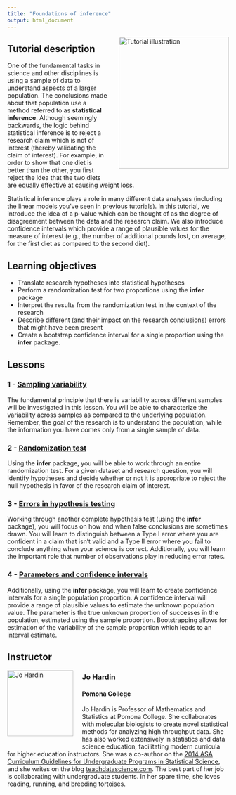 ```yaml
---
title: "Foundations of inference"
output: html_document
---
```


<img style="float: right; margin: 0px 0px 20px 20px" src="../logo/openintro-hex.png" alt="Tutorial illustration" width="250" height="300">

## Tutorial description

One of the fundamental tasks in science and other disciplines is using a sample of data to understand aspects of a larger population. The conclusions made about that population use a method referred to as **statistical inference**.  Although seemingly backwards, the logic behind statistical inference is to reject a research claim which is not of interest (thereby validating the claim of interest).  For example, in order to show that one diet is better than the other, you first reject the idea that the two diets are equally effective at causing weight loss.  

Statistical inference plays a role in many different data analyses (including the linear models you've seen in previous tutorials). In this tutorial, we introduce the idea of a p-value which can be thought of as the degree of disagreement between the data and the research claim. We also introduce confidence intervals which provide a range of plausible values for the measure of interest (e.g., the number of additional pounds lost, on average, for the first diet as compared to the second diet).

## Learning objectives

* Translate research hypotheses into statistical hypotheses
* Perform a randomization test for two proportions using the **infer** package
* Interpret the results from the randomization test in the context of the research
* Describe different (and their impact on the research conclusions) errors that might have been present
* Create a bootstrap confidence interval for a single proportion using the **infer** package.


## Lessons

### 1 - [Sampling variability](https://openintro.shinyapps.io/ims-04-foundations-01/)

The fundamental principle that there is variability across different samples will be investigated in this lesson. You will be able to characterize the variability across samples as compared to the underlying population. Remember, the goal of the research is to understand the population, while the information you have comes only from a single sample of data.


### 2 - [Randomization test](https://openintro.shinyapps.io/ims-04-foundations-02/)


Using the **infer** package, you will be able to work through an entire randomization test. For a given dataset and research question, you will identify hypotheses and decide whether or not it is appropriate to reject the null hypothesis in favor of the research claim of interest.


### 3 - [Errors in hypothesis testing](https://openintro.shinyapps.io/ims-04-foundations-03/)

Working through another complete hypothesis test (using the **infer** package), you will focus on how and when false conclusions are sometimes drawn. You will learn to distinguish between a Type I error where you are confident in a claim that isn't valid and a Type II error where you fail to conclude anything when your science is correct.  Additionally, you will learn the important role that number of observations play in reducing error rates.  

### 4 - [Parameters and confidence intervals](https://openintro.shinyapps.io/ims-04-foundations-04/)

Additionally, using the **infer** package, you will learn to create confidence intervals for a single population proportion.  A confidence interval will provide a range of plausible values to estimate the unknown population value.  The parameter is the true unknown proportion of successes in the population, estimated using the sample proportion.  Bootstrapping allows for estimation of the variability of the sample proportion which leads to an interval estimate.

## Instructor

<img style="float: left; margin: 0px 20px 20px 0px" src="../instructor-photos/jo.png" alt="Jo Hardin" width="150" height="150">

### Jo Hardin

#### Pomona College

Jo Hardin is Professor of Mathematics and Statistics at Pomona College.
She collaborates with molecular biologists to create novel statistical methods for analyzing high throughput data.
She has also worked extensively in statistics and data science education, facilitating modern curricula for higher education instructors.
She was a co-author on the [2014 ASA Curriculum Guidelines for Undergraduate Programs in Statistical Science](https://www.amstat.org/asa/education/Curriculum-Guidelines-for-Undergraduate-Programs-in-Statistical-Science.aspx), and she writes on the blog [teachdatascience.com](https://teachdatascience.com/).
The best part of her job is collaborating with undergraduate students.
In her spare time, she loves reading, running, and breeding tortoises.